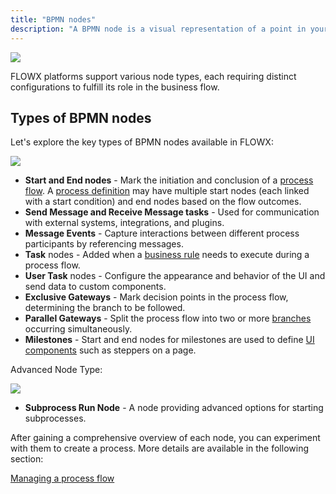 ```yaml
---
title: "BPMN nodes"
description: "A BPMN node is a visual representation of a point in your **process**. Nodes are added at specific process points to denote the entrance or transition of a record within the process."
---
```


![](https://s3.eu-west-1.amazonaws.com/docx.flowx.ai/building-blocks/node/node_diagram.png)

FLOWX platforms support various node types, each requiring distinct configurations to fulfill its role in the business flow.

## Types of BPMN nodes

Let's explore the key types of BPMN nodes available in FLOWX:

![](https://s3.eu-west-1.amazonaws.com/docx.flowx.ai/release34/nodes_v2.png)

+ **Start and End nodes** - Mark the initiation and conclusion of a [process flow](../../platform-overview/frameworks-and-standards/business-process-industry-standards/intro-to-bpmn). A [process definition](../process/process-definition) may have multiple start nodes (each linked with a start condition) and end nodes based on the flow outcomes.
+ **Send Message and Receive Message tasks** - Used for communication with external systems, integrations, and plugins.
+ **Message Events** - Capture interactions between different process participants by referencing messages.
+ **Task** nodes - Added when a [business rule](../actions/business-rule-action/business-rule-action) needs to execute during a process flow.
+ **User Task** nodes - Configure the appearance and behavior of the UI and send data to custom components.
+ **Exclusive Gateways** - Mark decision points in the process flow, determining the branch to be followed.
+ **Parallel Gateways** - Split the process flow into two or more [branches](../../flowx-designer/managing-a-process-flow/adding-more-flow-branches) occurring simultaneously.
+ **Milestones** - Start and end nodes for milestones are used to define [UI components](../ui-designer/ui-designer) such as steppers on a page.

Advanced Node Type:

<div class = "image-scaled">

![](https://s3.eu-west-1.amazonaws.com/docx.flowx.ai/building-blocks/node/subprocess_node.png)

</div>

* **Subprocess Run Node** - A node providing advanced options for starting subprocesses.

After gaining a comprehensive overview of each node, you can experiment with them to create a process. More details are available in the following section:

[Managing a process flow](../../flowx-designer/managing-a-process-flow/)